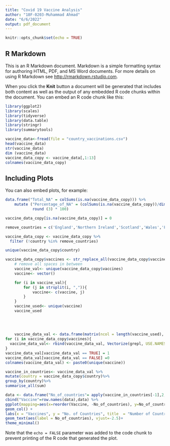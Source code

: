```yaml
---
title: "Covid 19 Vaccine Analysis"
author: "18F-0203-Muhammad Ahmad"
date: "6/6/2022"
output: pdf_document
---
```


```r
knitr::opts_chunk$set(echo = TRUE)
```

## R Markdown

This is an R Markdown document. Markdown is a simple formatting syntax for authoring HTML, PDF, and MS Word documents. For more details on using R Markdown see <http://rmarkdown.rstudio.com>.

When you click the **Knit** button a document will be generated that includes both content as well as the output of any embedded R code chunks within the document. You can embed an R code chunk like this:

```r
library(ggplot2)
library(scales)
library(tidyverse)
library(data.table)
library(stringr)
library(summarytools)

vaccine_data<-fread(file = "country_vaccinations.csv")
head(vaccine_data)
str(vaccine_data)
dim (vaccine_data)
vaccine_data_copy <- vaccine_data[,1:13]
colnames(vaccine_data_copy)

```

## Including Plots

You can also embed plots, for example:

```r
data.frame("Total_NA" = colSums(is.na(vaccine_data_copy))) %>%
    mutate ("Percentage_of_NA" = (colSums(is.na(vaccine_data_copy))/dim(vaccine_data_copy)[1]) %>% 
            round (3) * 100)

vaccine_data_copy[is.na(vaccine_data_copy)] = 0

remove_countries = c('England','Northern Ireland','Scotland','Wales','Falkland Islands','Faeroe Islands','Isle of Man','Cayman Islands','Saint Helena','Saint Lucia','Saint Vincent and the Grenadines','Saint Kitts and Nevis')

vaccine_data_copy <- vaccine_data_copy %>%
  filter (!country %in% remove_countries) 

unique(vaccine_data_copy$country)

```

```r
vaccine_data_copy$vaccines <- str_replace_all(vaccine_data_copy$vaccines, " ","")
    # remove all spaces in between
    vaccine_val<- unique(vaccine_data_copy$vaccines)
    vaccine<- vector()

    for (i in vaccine_val){
        for (j in strsplit(i, ",")){
            vaccine<- c(vaccine, j)
        }
    }
    vaccine_used<- unique(vaccine)
    vaccine_used
    
    
    
    
    vaccine_data_val <- data.frame(matrix(ncol = length(vaccine_used), nrow = 0))
for (i in vaccine_data_copy$vaccines){
  vaccine_data_val<- rbind(vaccine_data_val, Vectorize(grepl, USE.NAMES = TRUE)(vaccine_used, str_replace_all(i," ","")))
}
vaccine_data_val[vaccine_data_val == TRUE] = 1
vaccine_data_val[vaccine_data_val == FALSE] =0
colnames(vaccine_data_val) <- paste0(unique(vaccine))

```

```r
vaccine_in_countries<- vaccine_data_val %>%
mutate(country = vaccine_data_copy$country)%>%
group_by(country)%>%
summarise_all(sum)

data <- data.frame("No_of_countries"= apply(vaccine_in_countries[-1],2, function(c)sum(c!=0)))
cbind("Vaccine"=row.names(data),data) %>%
ggplot(mapping=aes(x=reorder(Vaccine, -No_of_countries), y=No_of_countries, fill = Vaccine, alpha=2.5))+
geom_col() +
labs(x = "Vaccines", y = "No. of Countries", title  = "Number of Countries using vaccine")+
geom_text(aes(label = No_of_countries), vjust=-2.5)+
theme_minimal()

```

Note that the `echo = FALSE` parameter was added to the code chunk to prevent printing of the R code that generated the plot.
